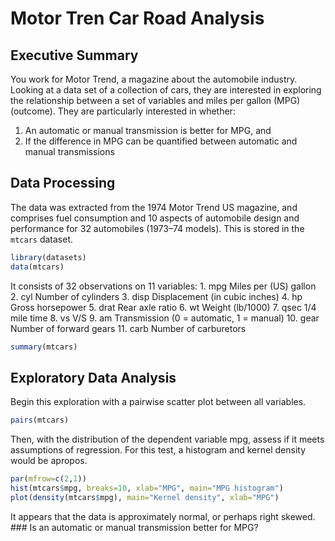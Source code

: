 # Motor Tren Car Road Analysis
## Executive Summary

You work for Motor Trend, a magazine about the automobile industry. Looking at a data set of a collection of cars, they are interested in exploring the relationship between a set of variables and miles per gallon (MPG) (outcome). They are particularly interested in whether:

1. An automatic or manual transmission is better for MPG, and
2. If the difference in MPG can be quantified between automatic and manual transmissions

## Data Processing

The data was extracted from the 1974 Motor Trend US magazine, and comprises fuel consumption and 10 aspects of automobile design and performance for 32 automobiles (1973–74 models).
This is stored in the ```mtcars``` dataset.
```r
library(datasets)
data(mtcars)
```
It consists of 32 observations on 11 variables:
1. mpg Miles per (US) gallon
2. cyl Number of cylinders
3. disp Displacement (in cubic inches)
4. hp Gross horsepower
5. drat Rear axle ratio
6. wt Weight (lb/1000)
7. qsec 1/4 mile time
8. vs V/S
9. am Transmission (0 = automatic, 1 = manual)
10. gear Number of forward gears
11. carb Number of carburetors
```r
summary(mtcars)
```
## Exploratory Data Analysis
Begin this exploration with a pairwise scatter plot between all variables.
```r
pairs(mtcars)
```
Then, with the distribution of the dependent variable mpg, assess if it meets assumptions of regression. For this test, a histogram and kernel density would be apropos.
```r
par(mfrow=c(2,1))
hist(mtcars$mpg, breaks=10, xlab="MPG", main="MPG histogram")
plot(density(mtcars$mpg), main="Kernel density", xlab="MPG")
```
It appears that the data is approximately normal, or perhaps right skewed.
### Is an automatic or manual transmission better for MPG?


